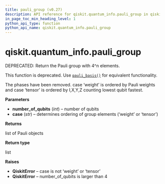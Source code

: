 ```yaml
---
title: pauli_group (v0.27)
description: API reference for qiskit.quantum_info.pauli_group in qiskit v0.27
in_page_toc_min_heading_level: 1
python_api_type: function
python_api_name: qiskit.quantum_info.pauli_group
---
```


<span id="qiskit-quantum-info-pauli-group" />

# qiskit.quantum\_info.pauli\_group

<Function id="qiskit.quantum_info.pauli_group" isDedicatedPage={true} github="https://github.com/qiskit/qiskit/tree/stable/0.17/qiskit/quantum_info/operators/pauli.py" signature="pauli_group(number_of_qubits, case='weight')">
  DEPRECATED: Return the Pauli group with 4^n elements.

  This function is deprecated. Use [`pauli_basis()`](qiskit.quantum_info.pauli_basis "qiskit.quantum_info.pauli_basis") for equivalent functionality.

  The phases have been removed. case ‘weight’ is ordered by Pauli weights and case ‘tensor’ is ordered by I,X,Y,Z counting lowest qubit fastest.

  **Parameters**

  *   **number\_of\_qubits** (*int*) – number of qubits
  *   **case** (*str*) – determines ordering of group elements (‘weight’ or ‘tensor’)

  **Returns**

  list of Pauli objects

  **Return type**

  list

  **Raises**

  *   **QiskitError** – case is not ‘weight’ or ‘tensor’
  *   **QiskitError** – number\_of\_qubits is larger than 4
</Function>


